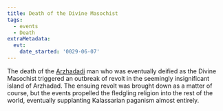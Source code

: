 ```yaml
---
title: Death of the Divine Masochist
tags:
  - events
  - Death
extraMetadata:
  evt:
    date_started: '0029-06-07'
---
```



The death of the [Arzhadadi](../ethnicities/arzhadadi.mdx) man who was eventually deified as the Divine Masochist triggered an outbreak of revolt in the seemingly insignificant island of Arzhadad. The ensuing revolt was brought down as a matter of course, but the events propelled the fledgling religion into the rest of the world, eventually supplanting Kalassarian paganism almost entirely.

